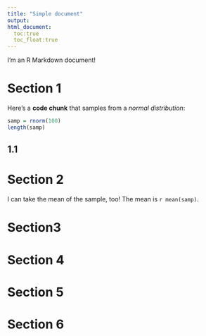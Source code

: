 ```yaml
---
title: "Simple document"
output: 
html_document:
  toc:true
  toc_float:true
---
```


I'm an R Markdown document! 

# Section 1

Here's a **code chunk** that samples from 
a _normal distribution_:

```r
samp = rnorm(100)
length(samp)
```

## 1.1


# Section 2

I can take the mean of the sample, too!
The mean is `r mean(samp)`.

# Section3

# Section 4

# Section 5

# Section 6



